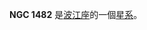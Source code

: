 {{NGCInfoBox|NGCID=NGC 1482|發現者=弗里德里希·威廉·赫歇爾|發現日期=1799年12月19日|其他編號=ESO 549-33,MCG -3-10-54 IRAS03524-2038|曆元=J2000.0|赤經=3時54分38.9秒
|赤緯=-20°30'7"|星座=波江座|星體=星系|星等=12.2|表面亮度=13.4|藍等=13.1}}

'''NGC 1482''' 是[[波江座|波江座]]的一個[[星系|星系]]。

{{NGCReference|1482}}
{{Catalogs|NGC=1482}}
{{Galaxy-stub}}